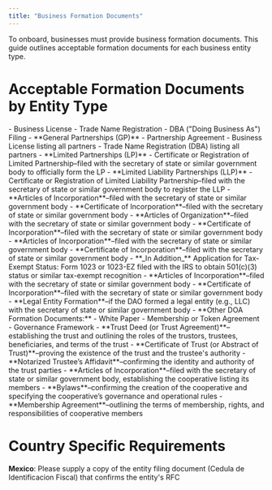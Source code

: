```yaml
---
title: "Business Formation Documents"
---
```


To onboard, businesses must provide business formation documents. This guide outlines acceptable formation documents for each business entity type.

# **Acceptable Formation Documents by Entity Type**

<AccordionGroup>
  <Accordion title="Sole Proprietorships">
    - Business License
    - Trade Name Registration
    - DBA ("Doing Business As") Filing
  </Accordion>
  <Accordion title="Partnerships">
    - **General Partnerships (GP)**
      - Partnership Agreement
      - Business License listing all partners
      - Trade Name Registration (DBA) listing all partners
    - **Limited Partnerships (LP)**
      - Certificate or Registration of Limited Partnership–filed with the secretary of state or similar government body to officially form the LP
    - **Limited Liability Partnerships (LLP)**
      - Certificate or Registration of Limited Liability Partnership–filed with the secretary of state or similar government body to register the LLP
  </Accordion>
  <Accordion title="Corporations">
    - **Articles of Incorporation**–filed with the secretary of state or similar government body
    - **Certificate of Incorporation**–filed with the secretary of state or similar government body
  </Accordion>
  <Accordion title="Limited Liability Companies (LLC)">
    - **Articles of Organization**–filed with the secretary of state or similar government body
    - **Certificate of Incorporation**–filed with the secretary of state or similar government body
  </Accordion>
  <Accordion title="Nonprofit Organizations">
    - **Articles of Incorporation**–filed with the secretary of state or similar government body
    - **Certificate of Incorporation**–filed with the secretary of state or similar government body
    - **_In Addition_** Application for Tax-Exempt Status: Form 1023 or 1023-EZ filed with the IRS to obtain 501(c)(3) status or similar tax-exempt recognition
  </Accordion>
  <Accordion title="Foundations">
    - **Articles of Incorporation**–filed with the secretary of state or similar government body
    - **Certificate of Incorporation**–filed with the secretary of state or similar government body
  </Accordion>
  <Accordion title="Decentralized Autonomous Organizations (DAOs)">
    - **Legal Entity Formation**–if the DAO formed a legal entity (e.g., LLC) with the secretary of state or similar government body
    - **Other DOA Formation Documents:**
      - White Paper
      - Membership or Token Agreement
      - Governance Framework
  </Accordion>
  <Accordion title="Trusts">
    - **Trust Deed (or Trust Agreement)**–establishing the trust and outlining the roles of the trustors, trustees, beneficiaries, and terms of the trust
    - **Certificate of Trust (or Abstract of Trust)**–proving the existence of the trust and the trustee's authority
    - **Notarized Trustee’s Affidavit**–confirming the identity and authority of the trust parties
  </Accordion>
  <Accordion title="Cooperatives">
    - **Articles of Incorporation**–filed with the secretary of state or similar government body, establishing the cooperative listing its members
    - **Bylaws**–confirming the creation of the cooperative and specifying the cooperative’s governance and operational rules
    - **Membership Agreement**–outlining the terms of membership, rights, and responsibilities of cooperative members
  </Accordion>
</AccordionGroup>

# **Country Specific Requirements**

**Mexico**: Please supply a copy of the entity filing document (Cedula de Identificacion Fiscal) that confirms the entity's RFC
